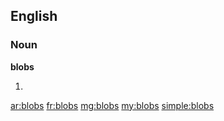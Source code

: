 ==English==

===Noun===
'''blobs'''

# {{plural of|blob}}

[[ar:blobs]]
[[fr:blobs]]
[[mg:blobs]]
[[my:blobs]]
[[simple:blobs]]